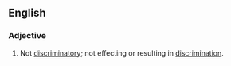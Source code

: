 ==English==

===Adjective===
{{en-adj|-}}
# Not [[discriminatory]]; not effecting or resulting in [[discrimination]].